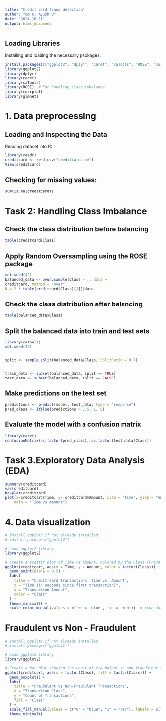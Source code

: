 ---
title: "Credit card fraud detection"
author: "Om K, Ayush D"
date: "2024-10-11"
output: html_document
---

## Loading Libraries

Installing and loading the necessary packages.

```{r}
install.packages(c("ggplot2", "dplyr", "caret", "caTools", "ROSE", "corrplot", "glmnet"))
library(ggplot2)
library(dplyr)
library(caret)
library(caTools)
library(ROSE)  # For handling class imbalance
library(corrplot)
library(glmnet)
```

# 1. Data preprocessing

## Loading and Inspecting the Data

Reading dataset into R:

```{r}
library(readr)
creditcard <- read_csv("creditcard.csv")
View(creditcard)
```

## Checking for missing values:

```{r}
sum(is.na(creditcard))
```

# Task 2: Handling Class Imbalance

## Check the class distribution before balancing

```{r}
table(creditcard$Class)
```

## Apply Random Oversampling using the ROSE package

```{r}
set.seed(42) 
balanced_data <- ovun.sample(Class ~ ., data =
creditcard, method = "over", 
N = 2 * table(creditcard$Class)[1])$data
```

## Check the class distribution after balancing

```{r}
table(balanced_data$Class)
```

## Split the balanced data into train and test sets

```{r}

library(caTools)
set.seed(42)


split <- sample.split(balanced_data$Class, SplitRatio = 0.7)


train_data <- subset(balanced_data, split == TRUE)
test_data <- subset(balanced_data, split == FALSE)

```

## Make predictions on the test set

```{r}
predictions <- predict(model, test_data, type = "response") 
pred_class <- ifelse(predictions > 0.5, 1, 0)
```

## Evaluate the model with a confusion matrix

```{r}
library(caret) 
confusionMatrix(as.factor(pred_class), as.factor(test_data$Class))
```

# Task 3.Exploratory Data Analysis (EDA)

```{r}
summary(creditcard)
var(creditcard)
boxplot(creditcard)
plot(x=creditcard$Time, y= creditcard$Amount, xlab = "Time", ylab = "Amount", xlim = c(500, 800), ylim = c(2, 35.90),
    main = "Time vs Amount")
```

# 4. Data visualization

```{r}
# Install ggplot2 if not already installed
# install.packages("ggplot2")

# Load ggplot2 library
library(ggplot2)

# Create a scatter plot of Time vs Amount, colored by the Class (Fraud or Legitimate)
ggplot(creditcard, aes(x = Time, y = Amount, color = factor(Class))) +
  geom_point(alpha = 0.5) +
  labs(
    title = "Credit Card Transactions: Time vs. Amount",
    x = "Time (in seconds since first transaction)",
    y = "Transaction Amount",
    color = "Class"
  ) +
  theme_minimal() +
  scale_color_manual(values = c("0" = "blue", "1" = "red"))  # Blue for legitimate, Red for fraud

```

# Fraudulent vs Non - Fraudulent

```{r}
# Install ggplot2 if not already installed
# install.packages("ggplot2")

# Load ggplot2 library
library(ggplot2)

# Create a bar plot showing the count of fraudulent vs non-fraudulent transactions
ggplot(creditcard, aes(x = factor(Class), fill = factor(Class))) +
  geom_boxplot() +
  labs(
    title = "Fraudulent vs Non-Fraudulent Transactions",
    x = "Transaction Class",
    y = "Count of Transactions",
    fill = "Class"
  ) +
  scale_fill_manual(values = c("0" = "blue", "1" = "red"), labels = c("Non-Fraudulent", "Fraudulent")) +
  theme_minimal()

```

